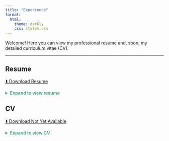 ```yaml
---
title: "Experience"
format: 
  html:
    theme: darkly
    css: styles.css
---
```




Welcome! Here you can view my professional resume and, soon, my detailed curriculum vitae (CV).  


---


## Resume


[⬇️ Download Resume](media/resume_rm.pdf){.btn target="_blank"}


<details>
  <summary style="color: #4FA78D; cursor: pointer;"><strong>Expand to view resume</strong></summary>


**Rebecca Martinez**  
Goleta, CA 93117  

<span class="email" style="color:#8bd9b1;">rebecca_martinez@ucsb.edu | martinez.rl@hotmail.com</span> 


### Objective

Environmental studies undergraduate with a strong background in mentorship and peer support, dedicated to empowering academic growth through experiential learning and collaborative research. Committed to fostering curiosity, teamwork, and shared achievements to build resilient communities and drive lasting positive change.


### Education

**University of California, Santa Barbara (UCSB)** — Goleta, CA

* B.S. in Environmental Studies | *Expected* 2026

**Allan Hancock College** — Santa Maria, CA 

* A.S. in Biology, *with honors* | May 2024  
* A.A. in Biology, *with honors* | May 2023  
* A.A. in Mathematics and Science, *with high honors* | May 2021
* Information Technology Fundamentals (IT Certificate) | May 2024  


### Experience

#### **UCSB Office of Education Partnerships (OEP)** — Goleta, CA  
*Student Assistant* | Sept 2024 – Present  

* Contribute to data collection, field site maintenance, and equipment repair for Island Spotted Skunk & Fog Harp projects on Santa Cruz Island.  
* Assist with updating field protocols and project documentation to support ongoing research.  
* Collaborate with a team to enhance project logistics and operational efficiency.

#### **Smithsonian Office of the Chief Information Officer (OCIO)** — Remote  
*Data Science Lab Intern* | May 2024 – August 2024

* Led weekly RStudio sessions, adapting teaching methods to improve learning outcomes.  
* Mentored peers in applying research methodologies to real-world datasets.  
* Developed and refined resources to enhance data science comprehension.

#### **Allan Hancock College** — Santa Maria, CA  
*Teaching Assistant* | Jan 2024 – May 2024  

* Managed lab operations, including setup, compliance, and student support.  
* Provided and created supplemental study materials to enhance student learning.

*Lead Tutor* | Aug 2020 – May 2024  

* Coordinated tutor schedules and assisted in campus-wide training initiatives.  
* Developed and delivered workshops to improve study skills and academic performance.  
* Collaborated with campus centers to enhance tutoring services and resources.

*Peer Tutor* | Aug 2019 – May 2024  

* Provided academic support in STEM subjects through one-on-one and group sessions.  
* Assisted students in developing effective study and time management strategies.  
* Served as an embedded tutor in multiple science courses.

#### **Chumash Casino Resort** — Santa Ynez, CA  
*Slot Attendant* | Jan 2012 - May 2025  

* Troubleshoot and resolve slot machine issues, address disputes promptly and tactfully to ensure a seamless guest experience.  
* Ensure machines and equipment are functioning properly, maintaining the integrity of the gaming environment and upholding tribal gaming compliance.

*Floor Operations Supervisor* | June 2007 - Jan 2012  

* Supervised daily operations for the slot and beverage departments, overseeing up to 75 team members per shift.  
* Developed staff schedules and ensured operational efficiency during peak times.  
* Addressed guest concerns to maintain a positive and safe environment.

*Security Officer* | June 2006 - June 2007  

* Patrolled casino floor, staffed guard posts, and provided secure escorts.  
* Handled chip drops and safeguarded money movements across the property.


### Skills

* Data analysis & visualization (RStudio)  
* Field research & data collection  
* Leadership & mentoring  
* Communication & presentation  
* Microsoft Office Suite  
* Problem-solving & adaptability  
* Time management  
* Team collaboration  


### References

*Available upon request.*



</details>



## CV

[⬇️ Download Not Yet Available](){.btn target="_blank"}

<details>
  <summary style="color: #4FA78D; cursor: pointer;"><strong>Expand to view CV</strong></summary>


*Coming soon*

</details>
